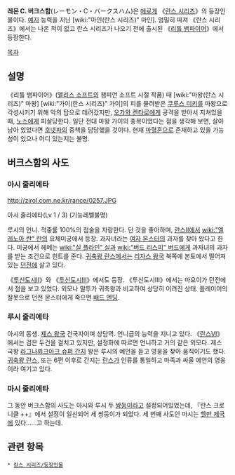 '''레몬 C. 버크스함'''(レーモン・C・バークスハム)은 [[에로게]] 《[[란스 시리즈]]》의 등장인물이다. [[예지]] 능력을 지닌 [wiki:"마인(란스 시리즈)" 마인]. 엄밀히 따져 《란스 시리즈》에서는 나온 적이 없고 란스 시리즈가 나오기 전에 출시된 《[[리틀 뱀파이어]]》에서 등장한다.

[[목차]]
== 설명 ==
《리틀 뱀파이어》([[앨리스 소프트]]의 챔피언 소프트 시절 작품) 때 [wiki:"마왕(란스 시리즈)" 마왕] [wiki:"가이(란스 시리즈)" 가이]의 피를 물려받은 [[쿠루스 미키]]를 마왕으로 각성시키기 위해 악의 탑으로 데려갔지만, [[오가와 켄타로]]에게 공격을 받아서 지쳐있을 때, [[노스]]에게 피살당한다. 일단 전대 마왕 가이의 충복이었다는 점을 생각해 보면, 살아남아 있었다면 [[호넷파]]의 중책을 담당했을 것이다. 현재 [[마혈혼]]으로 존재하고 있을 가능성이 있으나 어디 있는지는 불명.

== 버크스함의 사도 ==
=== 아시 줄리에타 ===
http://zirol.com.ne.kr/rance/0257.JPG

아시 줄리에타(Lv 1 / 3) (기능레벨불명)

루시의 언니. 적중률 100%의 점술을 자랑한다. 단 것을 좋아하며, [[란스Ⅱ]]에서 [[wiki:"엘레노아 란" 란]]의 요체미궁에서 등장. 과자녀라는 [[여자 몬스터]]의 과자를 찾아 왔다고 한다. 미궁에서 헤메는 [[wiki:"실 플라인" 실]]과 [[wiki:"버드 리스피" 버드]]에게 과자녀의 과자를 받는 조건으로 힌트를 준다. [[귀축왕 란스]]에서는 [[리자스 왕국]] 북쪽에 본토에서 떨어져 있는 [[던전]]에 살고 있다.

《[[투신도시Ⅱ]]》와 《[[투신도시Ⅲ]]》에서도 등장. 《투신도시Ⅲ》에서는 마요이가 던전에서 점을 보고 있었다. 외모나 말투가 귀축왕과 비교하여 상당히 어려진 상태. 플레이어의 잘못으로 던전 몬스터에게 죽으면 [[배드 엔딩]].

=== 루시 줄리에타 ===
아시의 동생. [[제스 왕국]] 건국자이며 상담역. 언니급의 능력을 지니고 있다. 《[[란스Ⅵ]]》에서는 검은 두건을 걸치고 있지만, 설정화에 따르면 언니하고 거의 같은 외모다. 제스 국왕 [[라그나뢰크아크 슈퍼 간지]] 왕은 루시의 예언을 듣고 영웅을 찾아 움직이기도 했다. [[귀축왕 란스]], 또는 6편 이후로 간지는 [[란스]]가 인류를 통일하고 마족과 싸울 예언의 영웅이라 여기고 있다.

=== 마시 줄리에타 ===
그 동안 버크스함의 사도는 아시와 루시 두 [[쌍둥이]]라고 설정되어있었는데, 『란스 크로니클 ++』에서 설정이 일신되어 세 쌍둥이가 되었다. 세 번째 사도인 마시는 [[헬만 제국]]에 있다……고 하는데.

== 관련 항목 ==
 * [[란스 시리즈/등장인물]]
